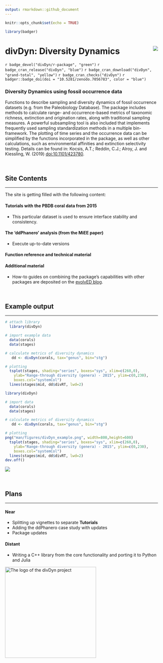 ```yaml
---
output: rmarkdown::github_document
---
```


```r
knitr::opts_chunk$set(echo = TRUE)

library(badger)
```

# divDyn: Diversity Dynamics <img src="man/figures/logo.png" align="right" />

`r badge_devel("divDyn/r-package", "green")`
`r badge_cran_release("divDyn", "blue")`
`r badge_cran_download("divDyn", "grand-total", "yellow")`
`r badge_cran_checks("divDyn")`
`r badger::badge_doi(doi = "10.5281/zenodo.7056783", color = "blue")` 

### Diversity Dynamics using fossil occurrence data  

Functions to describe sampling and diversity dynamics of fossil occurrence datasets (e.g. from the Paleobiology Database). The package includes methods to calculate range- and occurrence-based metrics of taxonomic richness, extinction and origination rates, along with traditional sampling measures. A powerful subsampling tool is also included that implements frequently used sampling standardization methods in a multiple bin-framework. The plotting of time series and the occurrence data can be simplified by the functions incorporated in the package, as well as other calculations, such as environmental affinities and extinction selectivity testing. Details can be found in: Kocsis, A.T.; Reddin, C.J.; Alroy, J. and Kiessling, W. (2019) <doi:10.1101/423780>.

<br>


## Site Contents  
* * *

The site is getting filled with the following content:

#### Tutorials with the PBDB coral data from 2015

- This particular dataset is used to ensure interface stability and consistency.


#### The 'ddPhanero' analysis (from the MiEE paper)
- Execute up-to-date versions 


#### Function reference and technical material 
 

#### Additional material

- How-to guides on combining the package's capabilities with other packages are deposited on the [evolvED blog](https://www.evolv-ed.net/).


<br>


## Example output  
* * *

```r

# attach library
  library(divDyn)

# import example data
  data(corals)
  data(stages)

# calculate metrics of diversity dynamics
   dd <- divDyn(corals, tax="genus", bin="stg")

# plotting
  tsplot(stages, shading="series", boxes="sys", xlim=c(260,0), 
    ylab="Range-through diversity (genera) - 2015", ylim=c(0,230),
	boxes.col="systemCol")
  lines(stages$mid, dd$divRT, lwd=2)
```


```r

library(divDyn)

# import data
  data(corals)
  data(stages)

# calculate metrics of diversity dynamics
   dd <- divDyn(corals, tax="genus", bin="stg")

# plotting
png("man/figures/divDyn_example.png", width=800,height=600)
  tsplot(stages, shading="series", boxes="sys", xlim=c(260,0), 
    ylab="Range-through diversity (genera) - 2015", ylim=c(0,230),
	boxes.col="systemCol")
  lines(stages$mid, dd$divRT, lwd=2)
dev.off()


```

![](man/figures/divDyn_example.png)



<br>

## Plans  
* * *

#### Near

- Splitting up vignettes to separate **Tutorials**
- Adding the ddPhanero case study with updates
- Package updates 

#### Distant

- Writing a C++ library from the core functionality and porting it to Python and Julia

<img alt="The logo of the divDyn project" src="https://github.com/divDyn/assets/raw/master/logo/divDyn_logo_medium.png" width="300">
